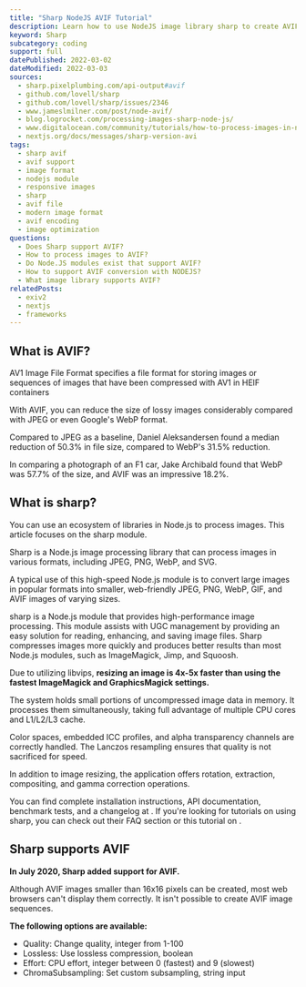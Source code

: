 ```yaml
---
title: "Sharp NodeJS AVIF Tutorial"
description: Learn how to use NodeJS image library sharp to create AVIF images.
keyword: Sharp
subcategory: coding
support: full
datePublished: 2022-03-02
dateModified: 2022-03-03
sources:
  - sharp.pixelplumbing.com/api-output#avif
  - github.com/lovell/sharp
  - github.com/lovell/sharp/issues/2346
  - www.jameslmilner.com/post/node-avif/
  - blog.logrocket.com/processing-images-sharp-node-js/
  - www.digitalocean.com/community/tutorials/how-to-process-images-in-node-js-with-sharp
  - nextjs.org/docs/messages/sharp-version-avi
tags:
  - sharp avif
  - avif support
  - image format
  - nodejs module
  - responsive images
  - sharp
  - avif file
  - modern image format
  - avif encoding
  - image optimization
questions:
  - Does Sharp support AVIF?
  - How to process images to AVIF?
  - Do Node.JS modules exist that support AVIF?
  - How to support AVIF conversion with NODEJS?
  - What image library supports AVIF?
relatedPosts:
  - exiv2
  - nextjs
  - frameworks
---
```


## What is AVIF?

AV1 Image File Format specifies a file format for storing images or sequences of images that have been compressed with AV1 in HEIF containers

With AVIF, you can reduce the size of lossy images considerably compared with JPEG or even Google's WebP format.

Compared to JPEG as a baseline, Daniel Aleksandersen found a median reduction of 50.3% in file size, compared to WebP's 31.5% reduction.

In comparing a photograph of an F1 car, Jake Archibald found that WebP was 57.7% of the size, and AVIF was an impressive 18.2%.

## What is sharp?

You can use an ecosystem of libraries in Node.js to process images. This article focuses on the sharp module.

Sharp is a Node.js image processing library that can process images in various formats, including JPEG, PNG, WebP, and SVG.

A typical use of this high-speed Node.js module is to convert large images in popular formats into smaller, web-friendly JPEG, PNG, WebP, GIF, and AVIF images of varying sizes.

sharp is a Node.js module that provides high-performance image processing. This module assists with UGC management by providing an easy solution for reading, enhancing, and saving image files. Sharp compresses images more quickly and produces better results than most Node.js modules, such as ImageMagick, Jimp, and Squoosh.

Due to utilizing libvips, **resizing an image is 4x-5x faster than using the fastest ImageMagick and GraphicsMagick settings.**

The system holds small portions of uncompressed image data in memory. It processes them simultaneously, taking full advantage of multiple CPU cores and L1/L2/L3 cache.

Color spaces, embedded ICC profiles, and alpha transparency channels are correctly handled. The Lanczos resampling ensures that quality is not sacrificed for speed.

In addition to image resizing, the application offers rotation, extraction, compositing, and gamma correction operations.

You can find complete installation instructions, API documentation, benchmark tests, and a changelog at <Link href="sharp.pixelplumbing.com" text="sharp.pixelplumbing.com"/>. If you're looking for tutorials on using sharp, you can check out their FAQ section or this tutorial on <Link href="blog.logrocket.com/processing-images-sharp-node-js/" text="LogRocket"/>.

## Sharp supports AVIF

**In July 2020, Sharp added support for AVIF.**

Although AVIF images smaller than 16x16 pixels can be created, most web browsers can't display them correctly. It isn't possible to create AVIF image sequences.

**The following options are available:**

- Quality: Change quality, integer from 1-100
- Lossless: Use lossless compression, boolean
- Effort: CPU effort, integer between 0 (fastest) and 9 (slowest)
- ChromaSubsampling: Set custom subsampling, string input
